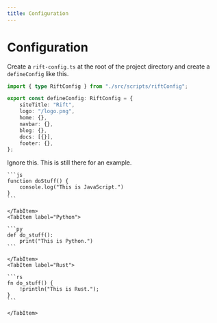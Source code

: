 ```yaml
---
title: Configuration
---
```



# Configuration

Create a `rift-config.ts` at the root of the project directory and create a `defineConfig` like this.

```ts
import { type RiftConfig } from "./src/scripts/riftConfig";

export const defineConfig: RiftConfig = {
	siteTitle: "Rift",
	logo: "/logo.png",
	home: {},
	navbar: {},
	blog: {},
	docs: [{}],
	footer: {},
};
```

Ignore this. This is still there for an example.

<Tabs>
    <TabItem label="JS">

    ```js
    function doStuff() {
    	console.log("This is JavaScript.")
    }
    ```

    </TabItem>
    <TabItem label="Python">

    ```py
    def do_stuff():
    	print("This is Python.")
    ```

    </TabItem>
    <TabItem label="Rust">

    ```rs
    fn do_stuff() {
    	!println("This is Rust.");
    }
    ```

    </TabItem>

</Tabs>
